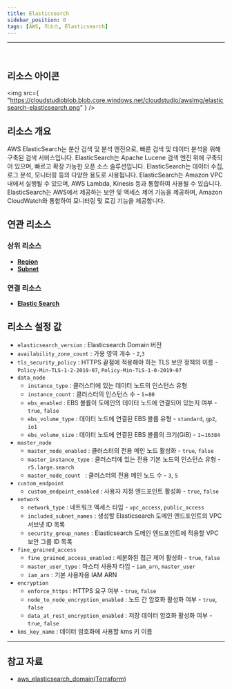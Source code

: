 ```yaml
---
title: Elasticsearch
sidebar_position: 0
tags: [AWS, 리소스, Elasticsearch]
---
```


<hr />
<br />

## 리소스 아이콘

<img
    src={
        "https://cloudstudioblob.blob.core.windows.net/cloudstudio/awsImg/elasticsearch-elasticsearch.png"
    }
/>

## 리소스 개요

AWS ElasticSearch는 분산 검색 및 분석 엔진으로, 빠른 검색 및 데이터 분석을 위해 구축된 검색 서비스입니다. ElasticSearch는 Apache Lucene 검색 엔진 위에 구축되어 있으며, 빠르고 확장 가능한 오픈 소스 솔루션입니다. ElasticSearch는 데이터 수집, 로그 분석, 모니터링 등의 다양한 용도로 사용됩니다. ElasticSearch는 Amazon VPC 내에서 실행될 수 있으며, AWS Lambda, Kinesis 등과 통합하여 사용될 수 있습니다. ElasticSearch는 AWS에서 제공하는 보안 및 액세스 제어 기능을 제공하며, Amazon CloudWatch와 통합하여 모니터링 및 로깅 기능을 제공합니다.

## 연관 리소스

### 상위 리소스

-   [**Region**](https://docs.cstudio.app/docs/resource/aws/Base/Region)
-   [**Subnet**](https://docs.cstudio.app/docs/resource/aws/Vpc/Subnet)

### 연결 리소스

-   [**Elastic Search**](https://docs.cstudio.app/docs/resource/aws/Elasticsearch/Elasticsearch)


## 리소스 설정 값

-   `elasticsearch_version` : Elasticsearch Domain 버전
-   `availability_zone_count` : 가용 영역 개수 - `2`,`3`
-   `tls_security_policy` : HTTPS 끝점에 적용해야 하는 TLS 보안 정책의 이름 - `Policy-Min-TLS-1-2-2019-07`, `Policy-Min-TLS-1-0-2019-07`
-   `data_node`
    -   `instance_type` : 클러스터에 있는 데이터 노드의 인스턴스 유형
    -   `instance_count` : 클러스터의 인스턴스 수 - `1`~`80`
    -   `ebs_enabled` : EBS 볼륨이 도메인의 데이터 노드에 연결되어 있는지 여부 - `true`, `false`
    -   `ebs_volume_type` : 데이터 노드에 연결된 EBS 볼륨 유형 - `standard`, `gp2`, `io1`
    -   `ebs_volume_size` : 데이터 노드에 연결된 EBS 볼륨의 크기(GiB) - `1`~`16384`
-   `master_node`
    -   `master_node_enabled` : 클러스터의 전용 메인 노드 활성화 - `true`, `false`
    -   `master_instance_type` : 클러스터에 있는 전용 기본 노드의 인스턴스 유형 - `r5.large.search`
    -   `master_node_count ` : 클러스터의 전용 메인 노드 수 - `3`, `5`
-   `custom_endpoint`
    -   `custom_endpoint_enabled` : 사용자 지정 엔드포인트 활성화 - `true`, `false`
-   `network`
    -   `network_type` : 네트워크 엑세스 타입 - `vpc_access`, `public_access`
    -   `included_subnet_names` : 생성할 Elasticsearch 도메인 엔드포인트의 VPC 서브넷 ID 목록
    -   `security_group_names` : Elasticsearch 도메인 엔드포인트에 적용할 VPC 보안 그룹 ID 목록
-   `fine_grained_access`
    -   `fine_grained_access_enabled` : 세분화된 접근 제어 활성화 - `true`, `false`
    -   `master_user_type` : 마스터 사용자 타입 - `iam_arn`, `master_user`
    -   `iam_arn` : 기본 사용자용 IAM ARN
-   `encryption`
    -   `enforce_https` : HTTPS 요구 여부 - `true`, `false`
    -   `node_to_node_encryption_enabled` : 노드 간 암호화 활성화 여부 - `true`, `false`
    -   `data_at_rest_encryption_enabled` : 저장 데이터 암호화 활성화 여부 - `true`, `false`
-   `kms_key_name` : 데이터 암호화에 사용할 kms 키 이름

---

## 참고 자료

-   [aws_elasticsearch_domain(Terraform)](https://registry.terraform.io/providers/hashicorp/aws/latest/docs/resources/elasticsearch_domain)
